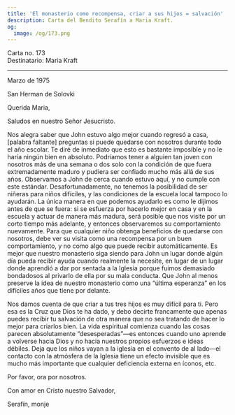 ```yaml
---
title: 'El monasterio como recompensa, criar a sus hijos = salvación'
description: Carta del Bendito Serafín a Maria Kraft.
og:
  image: /og/173.png
---
```


<div style={{textAlign:'right', fontFamily:'monospace'}}>Carta no. 173</div>
<div style={{textAlign:'left', fontFamily:'monospace'}}>Destinatario: Maria Kraft</div>

---

Marzo de 1975

San Herman de Solovki

Querida Maria,

Saludos en nuestro Señor Jesucristo.

Nos alegra saber que John estuvo algo mejor cuando regresó a casa, [palabra faltante] preguntas si puede quedarse con nosotros durante todo el año escolar. Te diré de inmediato que esto es bastante imposible y no le haría ningún bien en absoluto. Podríamos tener a alguien tan joven con nosotros más de una semana o dos solo con la condición de que fuera extremadamente maduro y pudiera ser confiado mucho más allá de sus años. Observamos a John de cerca cuando estuvo aquí, y no cumple con este estándar. Desafortunadamente, no tenemos la posibilidad de ser niñeras para niños difíciles, y las condiciones de la escuela local tampoco lo ayudarán. La única manera en que podemos ayudarlo es como le dijimos antes de que se fuera: si se esfuerza por hacerlo mejor en casa y en la escuela y actuar de manera más madura, será posible que nos visite por un corto tiempo más adelante, y entonces observaremos su comportamiento nuevamente. Para que cualquier niño obtenga beneficios de quedarse con nosotros, debe ver su visita como una recompensa por un buen comportamiento, y no como algo que puede recibir automáticamente. Es mejor que nuestro monasterio siga siendo para John un lugar donde algún día pueda recibir ayuda cuando realmente la necesite, en lugar de un lugar donde aprendió a dar por sentada a la Iglesia porque fuimos demasiado bondadosos al privarlo de ella por su mala conducta. Que John al menos preserve la idea de nuestro monasterio como una “última esperanza” en los difíciles años que tiene por delante.

Nos damos cuenta de que criar a tus tres hijos es muy difícil para ti. Pero esa es la Cruz que Dios te ha dado, y debo decirte francamente que apenas puedes recibir tu salvación de otra manera que no sea tratando de hacer lo mejor para criarlos bien. La vida espiritual comienza cuando las cosas parecen absolutamente “desesperadas”—es entonces cuando uno aprende a volverse hacia Dios y no hacia nuestros propios esfuerzos e ideas débiles. Deja que los niños vayan a la iglesia en el convento de al lado—el contacto con la atmósfera de la Iglesia tiene un efecto invisible que es mucho más importante que cualquier deficiencia externa en íconos, etc.

Por favor, ora por nosotros.

Con amor en Cristo nuestro Salvador,

Serafín, monje